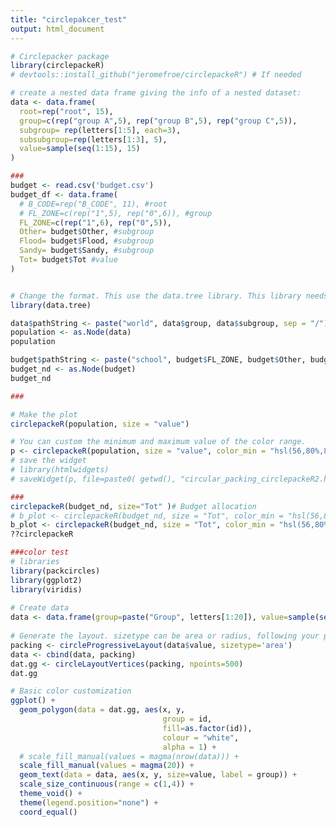 ```yaml
---
title: "circlepakcer_test"
output: html_document
---
```


```r
# Circlepacker package
library(circlepackeR)         
# devtools::install_github("jeromefroe/circlepackeR") # If needed

# create a nested data frame giving the info of a nested dataset:
data <- data.frame(
  root=rep("root", 15),
  group=c(rep("group A",5), rep("group B",5), rep("group C",5)), 
  subgroup= rep(letters[1:5], each=3),
  subsubgroup=rep(letters[1:3], 5),
  value=sample(seq(1:15), 15)
)

###
budget <- read.csv('budget.csv')
budget_df <- data.frame(
  # B_CODE=rep("B_CODE", 11), #root
  # FL_ZONE=c(rep("1",5), rep("0",6)), #group
  FL_ZONE=c(rep("1",6), rep("0",5)),
  Other= budget$Other, #subgroup
  Flood= budget$Flood, #subgroup
  Sandy= budget$Sandy, #subgroup
  Tot= budget$Tot #value
)



```

```r
# Change the format. This use the data.tree library. This library needs a column that looks like root/group/subgroup/..., so I build it
library(data.tree)

data$pathString <- paste("world", data$group, data$subgroup, sep = "/")
population <- as.Node(data)
population

budget$pathString <- paste("school", budget$FL_ZONE, budget$Other, budget$Flood, budget$Tot, sep = "/")
budget_nd <- as.Node(budget)
budget_nd

###
```

```r
# Make the plot
circlepackeR(population, size = "value")

# You can custom the minimum and maximum value of the color range.
p <- circlepackeR(population, size = "value", color_min = "hsl(56,80%,80%)",color_max = "hsl(341,30%,40%)")
# save the widget
# library(htmlwidgets)
# saveWidget(p, file=paste0( getwd(), "circular_packing_circlepackeR2.html"))

###
circlepackeR(budget_nd, size="Tot" )# Budget allocation
# b_plot <- circlepackeR(budget_nd, size = "Tot", color_min = "hsl(56,80%,80%)", color_max = "hsl(341,30%,40%)")
b_plot <- circlepackeR(budget_nd, size = "Tot", color_min = "hsl(56,80%,80%)", color_max = "hsl(341,30%,40%)", width = 10)
??circlepackeR

```

```r
###color test
# libraries
library(packcircles)
library(ggplot2)
library(viridis)
 
# Create data
data <- data.frame(group=paste("Group", letters[1:20]), value=sample(seq(1,100),20)) 
 
# Generate the layout. sizetype can be area or radius, following your preference on what to be proportional to value.
packing <- circleProgressiveLayout(data$value, sizetype='area')
data <- cbind(data, packing)
dat.gg <- circleLayoutVertices(packing, npoints=500)
dat.gg

# Basic color customization
ggplot() + 
  geom_polygon(data = dat.gg, aes(x, y, 
                                  group = id, 
                                  fill=as.factor(id)), 
                                  colour = "white", 
                                  alpha = 1) +
  # scale_fill_manual(values = magma(nrow(data))) +
  scale_fill_manual(values = magma(20)) +
  geom_text(data = data, aes(x, y, size=value, label = group)) +
  scale_size_continuous(range = c(1,4)) +
  theme_void() + 
  theme(legend.position="none") +
  coord_equal()
```